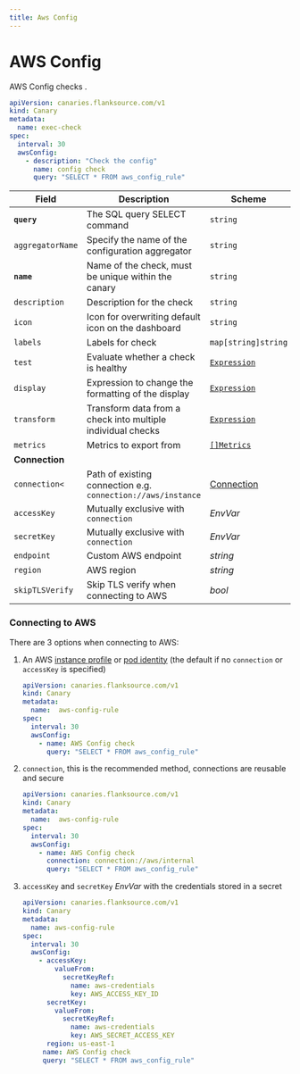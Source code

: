 ```yaml
---
title: Aws Config
---
```


# <Icon name="aws-config" /> AWS Config

AWS Config checks .

```yaml
apiVersion: canaries.flanksource.com/v1
kind: Canary
metadata:
  name: exec-check
spec:
  interval: 30
  awsConfig:
    - description: "Check the config"
      name: config check
      query: "SELECT * FROM aws_config_rule"
```

| Field            | Description                                                  | Scheme                                            | Required |
| ---------------- | ------------------------------------------------------------ | ------------------------------------------------- | -------- |
| **`query`**      | The SQL query SELECT command                                 | `string`                                          | `true`   |
| `aggregatorName` | Specify the name of the configuration aggregator             | `string`                                          |          |
| **`name`**    | Name of the check, must be unique within the canary         | `string`                                     | Yes      |
| `description` | Description for the check                                   | `string`                                     |          |
| `icon`        | Icon for overwriting default icon on the dashboard          | `string`                                     |          |
| `labels`      | Labels for check                                            | `map[string]string`                          |          |
| `test`        | Evaluate whether a check is healthy                         | [`Expression`](../concepts/health-evaluation)  |          |
| `display`     | Expression to change the formatting of the display          | [`Expression`](../concepts/display-formatting) |          |
| `transform`   | Transform data from a check into multiple individual checks | [`Expression`](../concepts/transforms)          |          |
| `metrics`     | Metrics to export from                                      | [`[]Metrics`](../concepts/metrics-exporter)    |          |
| **Connection**   |                                                              |                                                   |          |
| <SkipOSS>`connection<`</SkipOSS>     | <SkipOSS> Path of existing connection e.g. `connection://aws/instance` </SkipOSS>| <SkipOSS>[Connection](../concepts/connections) </SkipOSS>            |          |
| `accessKey`      | <SkipOSS>Mutually exclusive with `connection`</SkipOSS>                           | <CommonLink to="authentication">*EnvVar*</CommonLink> | Yes      |
| `secretKey`      | <SkipOSS>Mutually exclusive with `connection`</SkipOSS>                           | <CommonLink to="authentication">*EnvVar*</CommonLink> | Yes      |
| `endpoint`       | Custom AWS endpoint                                          | *string*                                          |          |
| `region`         | AWS region                                                   | *string*                                          |          |
| `skipTLSVerify`  | Skip TLS verify when connecting to AWS                       | *bool*                                            |          |

### Connecting to AWS

There are 3 options when connecting to AWS:

1. An AWS [instance profile](https://docs.aws.amazon.com/AWSEC2/latest/UserGuide/iam-roles-for-amazon-ec2.html) or [pod identity](https://docs.aws.amazon.com/eks/latest/userguide/pod-configuration.html) (the default if no `connection` or `accessKey` is specified)

     ```yaml title="aws-config.yaml"
     apiVersion: canaries.flanksource.com/v1
     kind: Canary
     metadata:
       name:  aws-config-rule
     spec:
       interval: 30
       awsConfig:
         - name: AWS Config check
           query: "SELECT * FROM aws_config_rule"
     ```

2. `connection`, this is the recommended method, connections are reusable and secure

    ```yaml title="aws-connection.yaml"
    apiVersion: canaries.flanksource.com/v1
    kind: Canary
    metadata:
      name:  aws-config-rule
    spec:
      interval: 30
      awsConfig:
        - name: AWS Config check
          connection: connection://aws/internal
          query: "SELECT * FROM aws_config_rule"
    ```

3. `accessKey` and `secretKey` <CommonLink to="authentication">*EnvVar*</CommonLink> with the credentials stored in a secret

    ```yaml title="aws-static.yaml"
    apiVersion: canaries.flanksource.com/v1
    kind: Canary
    metadata:
      name: aws-config-rule
    spec:
      interval: 30
      awsConfig:
        - accessKey:
            valueFrom:
              secretKeyRef:
                name: aws-credentials
                key: AWS_ACCESS_KEY_ID
          secretKey:
            valueFrom:
              secretKeyRef:
                name: aws-credentials
                key: AWS_SECRET_ACCESS_KEY
          region: us-east-1
         name: AWS Config check
         query: "SELECT * FROM aws_config_rule"
    ```
